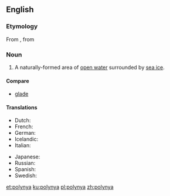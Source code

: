 ==English==
{{wikipedia}}

===Etymology===
From {{etyl|ru|en}} {{term|lang=ru|полынья́||ice hole}}, from {{term|lang=ru|по́лый||hollow}}

===Noun===
{{en-noun}}

# {{context|hydrology|lang=en}} A naturally-formed area of [[open water]] surrounded by [[sea ice]].

====Compare====
*[[glade]]

====Translations====
{{trans-top|an area of open water surrounded by sea ice}}
* Dutch: {{t+|nl|wakvlakte}}
* French: {{t|fr|polynia|m}}
* German: {{t|de|Polynja|f}}
* Icelandic: {{t+|is|vök|f}}
* Italian: {{t|it|polynja|f}}
{{trans-mid}}
* Japanese: {{t|ja|ポリニヤ|tr=poriniya}}
* Russian: {{t+|ru|полынья́}}
* Spanish: {{t|es|polinia|f}}
* Swedish: {{t|sv|polynja}}
{{trans-bottom}}

[[et:polynya]]
[[ku:polynya]]
[[pl:polynya]]
[[zh:polynya]]